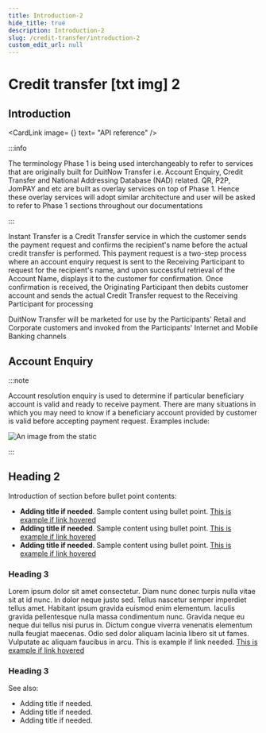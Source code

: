 ```yaml
---
title: Introduction-2
hide_title: true
description: Introduction-2
slug: /credit-transfer/introduction-2
custom_edit_url: null
---
```

<Breadcrumbs/>

# Credit transfer [txt img] 2

## Introduction

<CardLink
  image= {<FileGray />}
  text= "API reference"
/>

:::info

The terminology Phase 1 is being used interchangeably to refer to services that are originally built for DuitNow Transfer i.e. Account Enquiry, Credit Transfer and National Addressing Database (NAD) related. QR, P2P, JomPAY and etc are built as overlay services on top of Phase 1. Hence these overlay services will adopt similar architecture and user will be asked to refer to Phase 1 sections throughout our documentations

:::

Instant Transfer is a Credit Transfer service in which the customer sends the payment request and confirms the recipient's name before the actual credit transfer is performed. This payment request is a two-step process where an account enquiry request is sent to the Receiving Participant to request for the recipient's name, and upon successful retrieval of the Account Name, displays it to the customer for confirmation. Once confirmation is received, the Originating Participant then debits customer account and sends the actual Credit Transfer request to the Receiving Participant for processing

DuitNow Transfer will be marketed for use by the Participants' Retail and Corporate customers and invoked from the Participants' Internet and Mobile Banking channels

## Account Enquiry

:::note

Account resolution enquiry is used to determine if particular beneficiary account is valid and ready to receive payment. There are many situations in which you may need to know if a beneficiary account provided by customer is valid before accepting payment request. Examples include:

<div className="w-50-desktop">

  ![An image from the static](/img/example-image.png)
  
</div>

:::

## Heading 2

Introduction of section before bullet point contents:


- **Adding title if needed**. Sample content using bullet point. <a href="/fi-server" className="t14sm-t16lg blue-link bold">This is example if link hovered</a>  
- **Adding title if needed**. Sample content using bullet point. <a href="/fi-server" className="t14sm-t16lg blue-link bold">This is example if link hovered</a>  
- **Adding title if needed**. Sample content using bullet point. <a href="/fi-server" className="t14sm-t16lg blue-link bold">This is example if link hovered</a>

### Heading 3

<p>
  Lorem ipsum dolor sit amet consectetur. Diam nunc donec turpis nulla vitae sit at id nunc. In dolor neque justo sed. Tellus nascetur semper imperdiet tellus amet. Habitant ipsum gravida euismod enim elementum. Iaculis gravida pellentesque nulla massa condimentum nunc. Gravida neque eu neque dui tellus nisi purus in. Dictum congue viverra venenatis elementum nulla feugiat maecenas. Odio sed dolor aliquam lacinia libero sit ut fames. Vulputate ac aliquam faucibus in arcu.  This is example if link needed. 
  <a href="/fi-server" className="t14sm-t16lg blue-link bold">This is example if link hovered</a>
</p>

### Heading 3

 See also:

- <span className="t14sm-t16lg font-blue-500 bold"> Adding title if needed. </span>
- <span className="t14sm-t16lg font-blue-500 bold"> Adding title if needed. </span>
- <span className="t14sm-t16lg font-blue-500 bold"> Adding title if needed. </span>